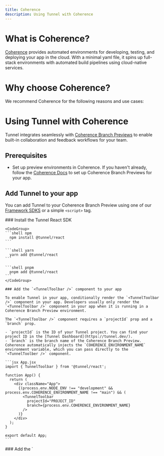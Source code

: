 ```yaml
---
title: Coherence
description: Using Tunnel with Coherence
---
```


# What is Coherence?

[Coherence](https://withcoherence.com) provides automated environments for developing, testing, and deploying your app in the cloud. With a minimal yaml file, it spins up full-stack environments with automated build pipelines using cloud-native services.

# Why choose Coherence?

We recommend Coherence for the following reasons and use cases:

# Using Tunnel with Coherence

Tunnel integrates seamlessly with [Coherence Branch Previews](https://docs.withcoherence.com/docs/overview/what-is-coherence) to enable built-in collaboration and feedback workflows for your team.

## Prerequisites

- Set up preview environments in Coherence. If you haven't already, follow the [Coherence Docs](https://docs.withcoherence.com/) to set up Coherence Branch Previews for your app.

## Add Tunnel to your app

You can add Tunnel to your Coherence Branch Preview using one of our [Framework SDKS](/sdks) or a simple `<script>` tag.

<Tabs>
  <Tab title="React">
    ### Install the Tunnel React SDK

    <CodeGroup>
    ```shell npm
      npm install @tunnel/react
    ```

    ```shell yarn
      yarn add @tunnel/react
    ```

    ```shell pnpm
      pnpm add @tunnel/react
    ```
    </CodeGroup>

    ### Add the `<TunnelToolbar />` component to your app

    To enable Tunnel in your app, conditionally render the `<TunnelToolbar />` component in your app. Developers usually only render the `<TunnelToolbar />` component in your app when it is running in a Coherence Branch Preview environment.

    The `<TunnelToolbar />` component requires a `projectId` prop and a `branch` prop.

    - `projectId` is the ID of your Tunnel project. You can find your project ID in the [Tunnel Dashboard](https://tunnel.dev/).
    - `branch` is the branch name of the Coherence Branch Preview. Coherence automatically injects the `COHERENCE_ENVIRONMENT_NAME` environment variable, which you can pass directly to the `<TunnelToolber />` component.

    ```jsx App.jsx
    import { TunnelToolbar } from '@tunnel/react';

    function App() {
      return (
        <div className="App">
          {(process.env.NODE_ENV !== "development" && process.env.COHERENCE_ENVIRONMENT_NAME !== "main") && (
            <TunnelToolbar
              projectId="PROJECT_ID"
              branch={process.env.COHERENCE_ENVIRONMENT_NAME}
            />
          )}
        </div>
      );
    }

    export default App;
    ```

  </Tab>
  <Tab title="<script> Tag">
    ### Add the `<script>` tag to your app

    To enable Tunnel in your app, add the `<script>` tag to your app. Developers usually only add the `<script>` tag in your app when it is running in a Coherence Branch Preview environment.

    The `<script>` tag requires a `data-project-id` attribute and a `data-branch` attribute.

    - `data-project-id` is the ID of your Tunnel project. You can find your project ID in the [Tunnel Dashboard](https://tunnel.dev/).
    - `data-branch` is the branch name of the Coherence Branch Preview. Coherence automatically injects the `COHERENCE_ENVIRONMENT_NAME` environment variable, which you can pass directly to the `<script>` tag.

    ```html index.html
    <script
      src="https://tunnelapp.dev/__tunnel/script.js"
      data-project-id="PROJECT_ID"
      data-branch="COHERENCE_ENVIRONMENT_NAME"
    ></script>
    ```

  </Tab>
</Tabs>
